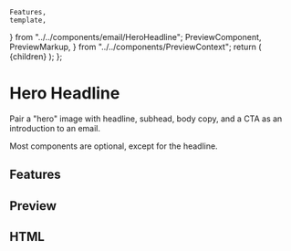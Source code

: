     Features,
    template,
} from "../../components/email/HeroHeadline";
    PreviewComponent,
    PreviewMarkup,
} from "../../components/PreviewContext";
    return (
        <PreviewLayout inline={inline} tools>
            {children}
        </PreviewLayout>
    );
};

# Hero Headline

Pair a "hero" image with headline, subhead, body copy, and a CTA as an introduction to an email.

Most components are optional, except for the headline.

<LinkButton
    href="https://litmus.com/checklist/emails/public/62e25df"
    target="_blank"
    label="View in Litmus"
/>

## Features

<Features />

## Preview

<PreviewComponent label="heroheadline" Component={HeroHeadline} />

## HTML

<PreviewMarkup label="heroheadline" template={template} />
